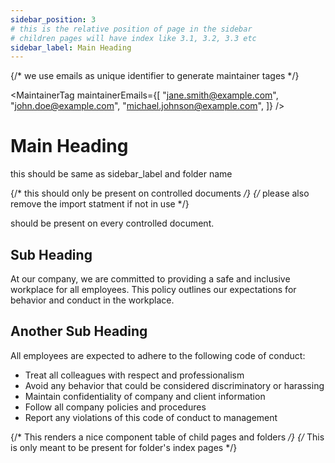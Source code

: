 ```yaml
---
sidebar_position: 3
# this is the relative position of page in the sidebar
# children pages will have index like 3.1, 3.2, 3.3 etc
sidebar_label: Main Heading
---
```



{/* we use emails as unique identifier to generate maintainer tages */}

<MaintainerTag
  maintainerEmails={[
    "jane.smith@example.com",
    "john.doe@example.com",
    "michael.johnson@example.com",
  ]}
/>

# Main Heading

this should be same as sidebar_label and folder name

{/* this should only be present on controlled documents */}
{/* please also remove the import statment if not in use */}

<ControlledDocBanner />

should be present on every controlled document.

## Sub Heading

At our company, we are committed to providing a safe and inclusive workplace for all employees. This policy outlines our expectations for behavior and conduct in the workplace.

## Another Sub Heading

All employees are expected to adhere to the following code of conduct:

- Treat all colleagues with respect and professionalism
- Avoid any behavior that could be considered discriminatory or harassing
- Maintain confidentiality of company and client information
- Follow all company policies and procedures
- Report any violations of this code of conduct to management

{/* This renders a nice component table of child pages and folders */}
{/* This is only meant to be present for folder's index pages */}

<DocCardList />
